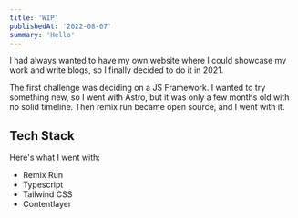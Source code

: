 ```yaml
---
title: 'WIP'
publishedAt: '2022-08-07'
summary: 'Hello'
---
```


I had always wanted to have my own website where I could showcase my work and write blogs, so I finally decided to do it in 2021.

The first challenge was deciding on a JS Framework. I wanted to try something new, so I went with Astro, but it was only a few months old with no solid timeline. Then remix run became open source, and I went with it.

## Tech Stack
Here's what I went with:
- Remix Run
- Typescript
- Tailwind CSS
- Contentlayer

